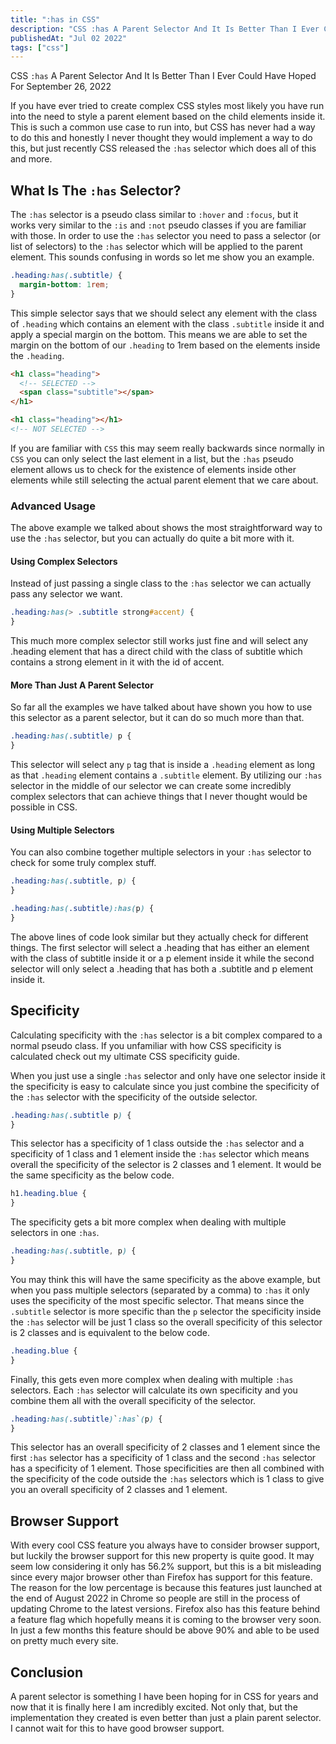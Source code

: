 ```yaml
---
title: ":has in CSS"
description: "CSS :has A Parent Selector And It Is Better Than I Ever Could Have Hoped For"
publishedAt: "Jul 02 2022"
tags: ["css"]
---
```


CSS `:has` A Parent Selector And It Is Better Than I Ever Could Have Hoped For
September 26, 2022

If you have ever tried to create complex CSS styles most likely you have run into the need to style a parent element based on the child elements inside it. This is such a common use case to run into, but CSS has never had a way to do this and honestly I never thought they would implement a way to do this, but just recently CSS released the `:has` selector which does all of this and more.

## What Is The `:has` Selector?

The `:has` selector is a pseudo class similar to `:hover` and `:focus`, but it works very similar to the `:is` and `:not` pseudo classes if you are familiar with those. In order to use the `:has` selector you need to pass a selector (or list of selectors) to the `:has` selector which will be applied to the parent element. This sounds confusing in words so let me show you an example.

```css
.heading:has(.subtitle) {
  margin-bottom: 1rem;
}
```

This simple selector says that we should select any element with the class of `.heading` which contains an element with the class `.subtitle` inside it and apply a special margin on the bottom. This means we are able to set the margin on the bottom of our `.heading` to 1rem based on the elements inside the `.heading`.

```html
<h1 class="heading">
  <!-- SELECTED -->
  <span class="subtitle"></span>
</h1>

<h1 class="heading"></h1>
<!-- NOT SELECTED -->
```

If you are familiar with `CSS` this may seem really backwards since normally in `CSS` you can only select the last element in a list, but the `:has` pseudo element allows us to check for the existence of elements inside other elements while still selecting the actual parent element that we care about.

### Advanced Usage

The above example we talked about shows the most straightforward way to use the `:has` selector, but you can actually do quite a bit more with it.

#### Using Complex Selectors

Instead of just passing a single class to the `:has` selector we can actually pass any selector we want.

```css
.heading:has(> .subtitle strong#accent) {
}
```

This much more complex selector still works just fine and will select any .heading element that has a direct child with the class of subtitle which contains a strong element in it with the id of accent.

#### More Than Just A Parent Selector

So far all the examples we have talked about have shown you how to use this selector as a parent selector, but it can do so much more than that.

```css
.heading:has(.subtitle) p {
}
```

This selector will select any `p` tag that is inside a `.heading` element as long as that `.heading` element contains a `.subtitle` element. By utilizing our `:has` selector in the middle of our selector we can create some incredibly complex selectors that can achieve things that I never thought would be possible in CSS.

#### Using Multiple Selectors

You can also combine together multiple selectors in your `:has` selector to check for some truly complex stuff.

```css
.heading:has(.subtitle, p) {
}

.heading:has(.subtitle):has(p) {
}
```

The above lines of code look similar but they actually check for different things. The first selector will select a .heading that has either an element with the class of subtitle inside it or a p element inside it while the second selector will only select a .heading that has both a .subtitle and p element inside it.

## Specificity

Calculating specificity with the `:has` selector is a bit complex compared to a normal pseudo class. If you unfamiliar with how CSS specificity is calculated check out my ultimate CSS specificity guide.

When you just use a single `:has` selector and only have one selector inside it the specificity is easy to calculate since you just combine the specificity of the `:has` selector with the specificity of the outside selector.

```css
.heading:has(.subtitle p) {
}
```

This selector has a specificity of 1 class outside the `:has` selector and a specificity of 1 class and 1 element inside the `:has` selector which means overall the specificity of the selector is 2 classes and 1 element. It would be the same specificity as the below code.

```css
h1.heading.blue {
}
```

The specificity gets a bit more complex when dealing with multiple selectors in one `:has`.

```css
.heading:has(.subtitle, p) {
}
```

You may think this will have the same specificity as the above example, but when you pass multiple selectors (separated by a comma) to `:has` it only uses the specificity of the most specific selector. That means since the `.subtitle` selector is more specific than the `p` selector the specificity inside the `:has` selector will be just 1 class so the overall specificity of this selector is 2 classes and is equivalent to the below code.

```css
.heading.blue {
}
```

Finally, this gets even more complex when dealing with multiple `:has` selectors. Each `:has` selector will calculate its own specificity and you combine them all with the overall specificity of the selector.

```css
.heading:has(.subtitle)`:has`(p) {
}
```

This selector has an overall specificity of 2 classes and 1 element since the first `:has` selector has a specificity of 1 class and the second `:has` selector has a specificity of 1 element. Those specificities are then all combined with the specificity of the code outside the `:has` selectors which is 1 class to give you an overall specificity of 2 classes and 1 element.

## Browser Support

With every cool CSS feature you always have to consider browser support, but luckily the browser support for this new property is quite good. It may seem low considering it only has 56.2% support, but this is a bit misleading since every major browser other than Firefox has support for this feature. The reason for the low percentage is because this features just launched at the end of August 2022 in Chrome so people are still in the process of updating Chrome to the latest versions. Firefox also has this feature behind a feature flag which hopefully means it is coming to the browser very soon. In just a few months this feature should be above 90% and able to be used on pretty much every site.

## Conclusion

A parent selector is something I have been hoping for in CSS for years and now that it is finally here I am incredibly excited. Not only that, but the implementation they created is even better than just a plain parent selector. I cannot wait for this to have good browser support.
